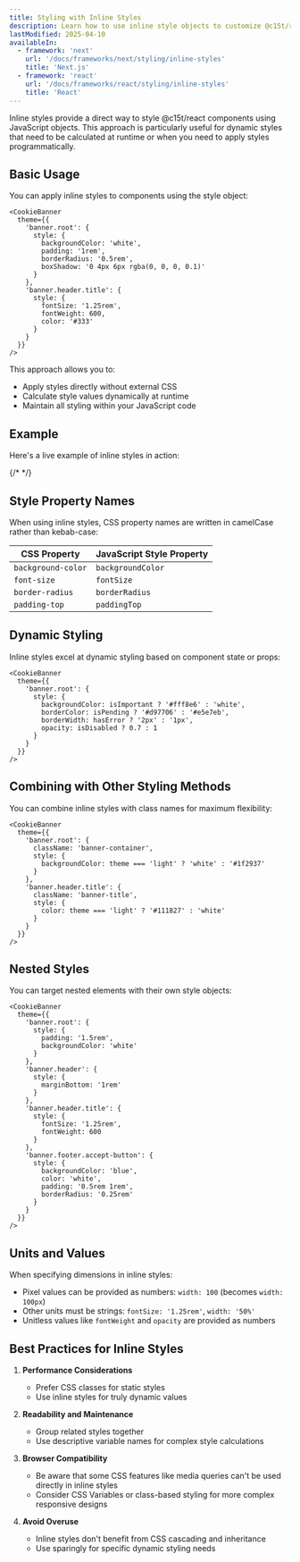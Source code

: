 ```yaml
---
title: Styling with Inline Styles
description: Learn how to use inline style objects to customize @c15t/react components for dynamic and programmatic styling.
lastModified: 2025-04-10
availableIn:
  - framework: 'next'
    url: '/docs/frameworks/next/styling/inline-styles'
    title: 'Next.js'
  - framework: 'react'
    url: '/docs/frameworks/react/styling/inline-styles'
    title: 'React'
---
```


Inline styles provide a direct way to style @c15t/react components using JavaScript objects. This approach is particularly useful for dynamic styles that need to be calculated at runtime or when you need to apply styles programmatically.

## Basic Usage

You can apply inline styles to components using the style object:

```tsx
<CookieBanner 
  theme={{
    'banner.root': {
      style: {
        backgroundColor: 'white',
        padding: '1rem',
        borderRadius: '0.5rem',
        boxShadow: '0 4px 6px rgba(0, 0, 0, 0.1)'
      }
    },
    'banner.header.title': {
      style: {
        fontSize: '1.25rem',
        fontWeight: 600,
        color: '#333'
      }
    }
  }}
/>
```

This approach allows you to:
- Apply styles directly without external CSS
- Calculate style values dynamically at runtime
- Maintain all styling within your JavaScript code

## Example

Here's a live example of inline styles in action:

{/* <CSSCookieBannerExample /> */}

## Style Property Names

When using inline styles, CSS property names are written in camelCase rather than kebab-case:

| CSS Property | JavaScript Style Property |
|------------|------------------------|
| `background-color` | `backgroundColor` |
| `font-size` | `fontSize` |
| `border-radius` | `borderRadius` |
| `padding-top` | `paddingTop` |

## Dynamic Styling

Inline styles excel at dynamic styling based on component state or props:

```tsx
<CookieBanner 
  theme={{
    'banner.root': {
      style: {
        backgroundColor: isImportant ? '#fff8e6' : 'white',
        borderColor: isPending ? '#d97706' : '#e5e7eb',
        borderWidth: hasError ? '2px' : '1px',
        opacity: isDisabled ? 0.7 : 1
      }
    }
  }}
/>
```

## Combining with Other Styling Methods

You can combine inline styles with class names for maximum flexibility:

```tsx
<CookieBanner 
  theme={{
    'banner.root': {
      className: 'banner-container',
      style: {
        backgroundColor: theme === 'light' ? 'white' : '#1f2937'
      }
    },
    'banner.header.title': {
      className: 'banner-title',
      style: {
        color: theme === 'light' ? '#111827' : 'white'
      }
    }
  }}
/>
```

## Nested Styles

You can target nested elements with their own style objects:

```tsx
<CookieBanner 
  theme={{
    'banner.root': {
      style: {
        padding: '1.5rem',
        backgroundColor: 'white'
      }
    },
    'banner.header': {
      style: {
        marginBottom: '1rem'
      }
    },
    'banner.header.title': {
      style: {
        fontSize: '1.25rem',
        fontWeight: 600
      }
    },
    'banner.footer.accept-button': {
      style: {
        backgroundColor: 'blue',
        color: 'white',
        padding: '0.5rem 1rem',
        borderRadius: '0.25rem'
      }
    }
  }}
/>
```

## Units and Values

When specifying dimensions in inline styles:

- Pixel values can be provided as numbers: `width: 100` (becomes `width: 100px`)
- Other units must be strings: `fontSize: '1.25rem'`, `width: '50%'`
- Unitless values like `fontWeight` and `opacity` are provided as numbers

## Best Practices for Inline Styles

1. **Performance Considerations**
   - Prefer CSS classes for static styles
   - Use inline styles for truly dynamic values

2. **Readability and Maintenance**
   - Group related styles together
   - Use descriptive variable names for complex style calculations

3. **Browser Compatibility**
   - Be aware that some CSS features like media queries can't be used directly in inline styles
   - Consider CSS Variables or class-based styling for more complex responsive designs

4. **Avoid Overuse**
   - Inline styles don't benefit from CSS cascading and inheritance
   - Use sparingly for specific dynamic styling needs 